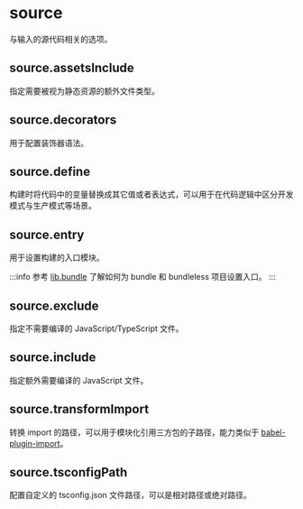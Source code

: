 
# source

与输入的源代码相关的选项。

## source.assetsInclude <RsbuildDocBadge path="/config/source/assets-include" text="source.include" />

指定需要被视为静态资源的额外文件类型。

## source.decorators <RsbuildDocBadge path="/config/source/decorators" text="source.decorators" />

用于配置装饰器语法。

## source.define <RsbuildDocBadge path="/config/source/define" text="source.define" />

构建时将代码中的变量替换成其它值或者表达式，可以用于在代码逻辑中区分开发模式与生产模式等场景。

## source.entry <RsbuildDocBadge path="/config/source/entry" text="source.entry" />

用于设置构建的入口模块。

:::info
参考 [lib.bundle](/config/lib/bundle#set-entry) 了解如何为 bundle 和 bundleless 项目设置入口。
:::

## source.exclude <RsbuildDocBadge path="/config/source/exclude" text="source.exclude" />

指定不需要编译的 JavaScript/TypeScript 文件。

## source.include <RsbuildDocBadge path="/config/source/include" text="source.include" />

指定额外需要编译的 JavaScript 文件。

## source.transformImport <RsbuildDocBadge path="/config/source/transform-import" text="source.transformImport" />

转换 import 的路径，可以用于模块化引用三方包的子路径，能力类似于 [babel-plugin-import](https://npmjs.com/package/babel-plugin-import)。

## source.tsconfigPath <RsbuildDocBadge path="/config/source/tsconfig-path" text="source.tsconfigPath" />

配置自定义的 tsconfig.json 文件路径，可以是相对路径或绝对路径。
